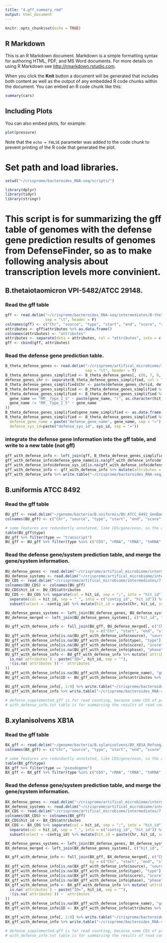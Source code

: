 ```yaml
---
title: "4.gff_summary.rmd"
output: html_document
---
```


```r
knitr::opts_chunk$set(echo = TRUE)
```

## R Markdown

This is an R Markdown document. Markdown is a simple formatting syntax for authoring HTML, PDF, and MS Word documents. For more details on using R Markdown see <http://rmarkdown.rstudio.com>.

When you click the **Knit** button a document will be generated that includes both content as well as the output of any embedded R code chunks within the document. You can embed an R code chunk like this:

```r
summary(cars)
```

## Including Plots

You can also embed plots, for example:

```r
plot(pressure)
```

Note that the `echo = FALSE` parameter was added to the code chunk to prevent printing of the R code that generated the plot.

# Set path and load libraries.
```r
setwd("~/crisprome/bacteroides_RNA-seq/scripts/")

library(dplyr)
library(tidyr)
library(stringr)
```

# This script is for summarizing the gff table of genomes with the defense gene prediction results of genomes from DefenseFinder, so as to make following analysis about transcription levels more convinient.

## B.thetaiotaomicron VPI-5482/ATCC 29148.
### Read the gff table
```r
gff <- read.delim("~/crisprome/bacteroides_RNA-seq/intermediates/B-theta-VPI5482_2023_science_mouse_colonization/4.genome_annotations/B_theta_ATCC-29148.gff", 
                  sep = "\t", header = F)
colnames(gff) <- c("Chr", "source", "type", "start", "end", "score", "strand", "phase", "attributes")
attributes <- gff$attributes %>% as.data.frame()
colnames(attributes) <- "attributes"
attributes <- separate(data = attributes, col = "attributes", into = c("locus_tag", "codon_start", "product", "transl_table"), sep = ";")
gff <- cbind(gff, attributes)
```
### Read the defense gene prediction table.
```r
B_theta_defense_genes <- read.delim("~/crisprome/artifical_microbiome/intermediates/2.genome_system_summary/system_summary/2-5.B_theta_genes.txt",
                                    sep = "\t", header = T)
B_theta_defense_genes_simplified <- B_theta_defense_genes[, c(6, 7, 8, 9, 17, 20, 27, 29)]
defense_genes_chr <- separate(B_theta_defense_genes_simplified, col = "hit_id", sep = "_", into = c("id", "number"))[, c(1, 2)]
B_theta_defense_genes_simplified$Chr <- paste(defense_genes_chr$id, defense_genes_chr$number, sep = "_")
B_theta_defense_genes_simplified <- B_theta_defense_genes_simplified %>% mutate(start = start - 1)
B_theta_defense_genes_simplified <- B_theta_defense_genes_simplified %>% mutate(gene_name = case_when(
  gene_name == "RM__Type_I_S" ~ paste(gene_name, "(", as.character(hit_i_eval), ")", sep = ""),
  gene_name != "RM__Type_I_S" ~ gene_name
))
B_theta_defense_genes_simplified$gene_name_simplified <- as.data.frame(strsplit(B_theta_defense_genes_simplified$gene_name, split = "__"))[2,] %>% t()
B_theta_defense_genes_simplified <- B_theta_defense_genes_simplified %>% mutate(
  defense_gene_name = paste("defense_gene_name", gene_name, sep = "="),
  defense_sys_id=paste("defense_sys_id", sys_id, sep = "="))
```
### integrate the defense gene information into the gff table, and write to a new table (not gff)
```r
gff_with_defense_info <- left_join(gff, B_theta_defense_genes_simplified, by = c("Chr", "start", "end", "strand"))
gff_with_defense_info$defense_gene_name[is.na(gff_with_defense_info$defense_gene_name)] <- "defense_gene_name=non-defense-gene"
gff_with_defense_info$defense_sys_id[is.na(gff_with_defense_info$defense_sys_id)] <- "defense_sys_id=non-defense-sys"
gff_with_defense_info <- gff_with_defense_info %>% mutate(attributes = paste(attributes, defense_gene_name, defense_sys_id, sep = ";"))
gff_with_defense_info %>% write.table("~/crisprome/bacteroides_RNA-seq/intermediates/B-theta-VPI5482_2023_science_mouse_colonization/4.genome_annotations/B_theta_ATCC-29148_with_defense_info.txt", sep = "\t", col.names = T, row.names = F, quote = F)
```


## B.uniformis ATCC 8492
### Read the gff table
```r
BU_gff <- read.delim("~/genome/bacteria/B.uniformis/BU_ATCC_8492_GenBank/GCA_000154205.1/genomic.gff", sep = "\t", header = F, comment.char = "#")
colnames(BU_gff) <- c("Chr", "source", "type", "start", "end", "score", "strand", "phase", "attributes")

# some features are redundantly annotated, like CDS/gene/exon, so the annotations are filtered according to the types.
table(BU_gff$type)
BU_gff %>% filter(type == "transcript")
BU_gff <- BU_gff %>% filter(type %in% c("CDS", "rRNA", "tRNA", "tmRNA", "sequence_feature", "transcript"))
```
### Read the defense gene/system prediction table, and merge the gene/system information.
```r
BU_defense_genes <- read.delim("~/crisprome/artifical_microbiome/intermediates/7.single_genomes_analysis/B.uniformis_ATCC-8492_GenBank/defensefinder/prodigal_proteins_defense_finder_genes.tsv", sep = "\t", header = T)
BU_defense_systems <- read.delim("~/crisprome/artifical_microbiome/intermediates/7.single_genomes_analysis/B.uniformis_ATCC-8492_GenBank/defensefinder/prodigal_proteins_defense_finder_systems.tsv", sep = "\t", header = T)
BU_CDS <- read.delim("~/crisprome/artifical_microbiome/intermediates/7.single_genomes_analysis/B.uniformis_ATCC-8492_GenBank/prodigal/prodigal_output.txt", sep = "\t", header = F, comment.char = "#")
colnames(BU_CDS) <- colnames(BU_gff)
BU_CDS$hit_id <- BU_CDS$attributes
BU_CDS <- BU_CDS %>% separate(col = hit_id, sep = ";", into = "hit_id") %>% 
  separate(col = hit_id, sep = "_", into = c("contig_id", "hit_id")) %>% 
  subset(select = -contig_id) %>% mutate(hit_id = paste(Chr, hit_id, sep = "_")) # summarize the hit_id to keep identical with the results from Prodigal

BU_defense_genes_systems <- left_join(BU_defense_genes, BU_defense_systems, by = "sys_id")
BU_defense_merged <- left_join(BU_defense_genes_systems[, c("hit_id", "gene_name", "sys_id", "hit_status", "hit_i_eval")], BU_CDS, by = "hit_id")

BU_gff_with_defense_info <- full_join(BU_gff, BU_defense_merged[, c("Chr", "start", "end", "strand", "hit_id", "gene_name", "sys_id", "hit_status", "hit_i_eval")], 
                                      by = c("Chr", "start", "end", "strand")) # some CDS are predicted by Prodigal+DefenseFinder, but absent in gff.
BU_gff_with_defense_info[is.na(BU_gff_with_defense_info$source), "source"] <- "Prodigal_DefenseFinder"
BU_gff_with_defense_info[is.na(BU_gff_with_defense_info$type), "type"] <- "CDS"
BU_gff_with_defense_info[is.na(BU_gff_with_defense_info$score), "score"] <- "."
BU_gff_with_defense_info[is.na(BU_gff_with_defense_info$phase), "phase"] <- "0"
BU_gff_with_defense_info <- BU_gff_with_defense_info %>% mutate(`attributes` = case_when(
  is.na(`attributes`) ~ paste("ID=", hit_id, sep = ""),
  !(is.na(`attributes`)) ~ `attributes`
))
BU_gff_with_defense_info[is.na(BU_gff_with_defense_info$gene_name), "gene_name"] <- "non-defense-gene"
BU_gff_with_defense_info$ID <- BU_gff_with_defense_info$attributes %>% str_split_i(pattern = ";", i = 1) %>% str_remove_all("ID=")

BU_gff_with_defense_info[, 1:9] %>% write.table("~/crisprome/bacteroides_RNA-seq/intermediates/B-uniformis-ATCC8492_2022_Cell_Host/4.genome_annotations/B_uniformis_ATCC-8492_defense_supplemented.gff", col.names = F, row.names = F, sep = "\t", quote = F)
BU_gff_with_defense_info %>% write.table("~/crisprome/bacteroides_RNA-seq/intermediates/B-uniformis-ATCC8492_2022_Cell_Host/4.genome_annotations/B_uniformis_ATCC-8492_with_defense_info.txt", col.names = T, row.names = F, sep = "\t", quote = F)

# defense_supplemented.gff is for read counting, because some CDS of predicted defense genes are absent in the official gff.
# with_defense_info.txt table is for summarzing the results of read counts, ID is used as the unique marker of each gene.
```

## B.xylanisolvens XB1A
### Read the gff table
```r
BX_gff <- read.delim("~/genome/bacteria/B.xylanisolvens/BX_XB1A_Refseq/GCF_000210075.1/genomic.gff", sep = "\t", header = F, comment.char = "#")
colnames(BX_gff) <- c("Chr", "source", "type", "start", "end", "score", "strand", "phase", "attributes")

# some features are redundantly annotated, like CDS/gene/exon, so the annotations are filtered according to the types.
table(BX_gff$type)
BX_gff %>% filter(type == "pseudogene")
BX_gff <- BX_gff %>% filter(type %in% c("CDS", "rRNA", "tRNA", "tmRNA", "riboswitch", "RNase_P_RNA"))
```
### Read the defense gene/system prediction table, and merge the gene/system information.
```r
BX_defense_genes <- read.delim("~/crisprome/artifical_microbiome/intermediates/7.single_genomes_analysis/B.xylanisolvens_XB1A_RefSeq/defensefinder/prodigal_proteins_defense_finder_genes.tsv", sep = "\t", header = T)
BX_defense_systems <- read.delim("~/crisprome/artifical_microbiome/intermediates/7.single_genomes_analysis/B.xylanisolvens_XB1A_RefSeq/defensefinder/prodigal_proteins_defense_finder_systems.tsv", sep = "\t", header = T)
BX_CDS <- read.delim("~/crisprome/artifical_microbiome/intermediates/7.single_genomes_analysis/B.xylanisolvens_XB1A_RefSeq/prodigal/prodigal_output.txt", sep = "\t", header = F, comment.char = "#")
colnames(BX_CDS) <- colnames(BX_gff)
BX_CDS$hit_id <- BX_CDS$attributes
BX_CDS <- BX_CDS %>% separate(col = hit_id, sep = ";", into = "hit_id") %>% 
  separate(col = hit_id, sep = "_", into = c("contig_id", "hit_id")) %>% 
  subset(select = -contig_id) %>% mutate(hit_id = paste(Chr, hit_id, sep = "_")) # summarize the hit_id to keep identical with the results from Prodigal

BX_defense_genes_systems <- left_join(BX_defense_genes, BX_defense_systems, by = "sys_id")
BX_defense_merged <- left_join(BX_defense_genes_systems[, c("hit_id", "gene_name", "sys_id", "hit_status", "hit_i_eval")], BX_CDS, by = "hit_id")

BX_gff_with_defense_info <- full_join(BX_gff, BX_defense_merged[, c("Chr", "start", "end", "strand", "hit_id", "gene_name", "sys_id", "hit_status", "hit_i_eval")], 
                                      by = c("Chr", "start", "end", "strand")) # some CDS are predicted by Prodigal+DefenseFinder, BXt absent in gff.
BX_gff_with_defense_info[is.na(BX_gff_with_defense_info$source), "source"] <- "Prodigal_DefenseFinder"
BX_gff_with_defense_info[is.na(BX_gff_with_defense_info$type), "type"] <- "CDS"
BX_gff_with_defense_info[is.na(BX_gff_with_defense_info$score), "score"] <- "."
BX_gff_with_defense_info[is.na(BX_gff_with_defense_info$phase), "phase"] <- "0"
BX_gff_with_defense_info <- BX_gff_with_defense_info %>% mutate(`attributes` = case_when(
  is.na(`attributes`) ~ paste("ID=", hit_id, sep = ""),
  !(is.na(`attributes`)) ~ `attributes`
))
BX_gff_with_defense_info[is.na(BX_gff_with_defense_info$gene_name), "gene_name"] <- "non-defense-gene"
BX_gff_with_defense_info$ID <- BX_gff_with_defense_info$attributes %>% str_split_i(pattern = ";", i = 1) %>% str_remove_all("ID=")

BX_gff_with_defense_info[, 1:9] %>% write.table("~/crisprome/bacteroides_RNA-seq/intermediates/B-xylan-XB1A_2016_BMC_genomics_in_vitro_culture/4.genome_annotations/B_xylan_XB1A_refseq_defense_supplemented.gff", col.names = F, row.names = F, sep = "\t", quote = F)
BX_gff_with_defense_info %>% write.table("~/crisprome/bacteroides_RNA-seq/intermediates/B-xylan-XB1A_2016_BMC_genomics_in_vitro_culture/4.genome_annotations/B_xylan_XB1A_refseq_with_defense_info.txt", col.names = T, row.names = F, sep = "\t", quote = F)

# defense_supplemented.gff is for read counting, because some CDS of predicted defense genes are absent in the official gff.
# with_defense_info.txt table is for summarzing the results of read counts, ID is used as the unique marker of each gene.
```